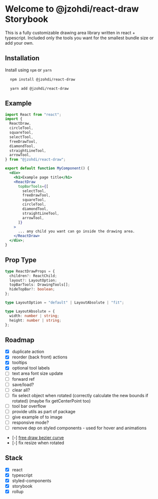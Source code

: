 
<Meta title="Introduction" />

# Welcome to @jzohdi/react-draw Storybook

This is a fully customizable drawing area library written in react + typescript.
Included only the tools you want for the smallest bundle size or add your own.

## Installation

Install using `npm` or `yarn`

<pre>
  <code className="shell">npm install @jzohdi/react-draw</code>
</pre>

<pre>
  <code className="shell">yarn add @jzohdi/react-draw</code>
</pre>

## Example

```jsx
import React from "react";
import {
  ReactDraw,
  circleTool,
  squareTool,
  selectTool,
  freeDrawTool,
  diamondTool,
  straightLineTool,
  arrowTool,
} from "@jzohdi/react-draw";

export default function MyComponent() {
  <div>
    <h1>Example page title</h1>
    <ReactDraw
      topBarTools={[
        selectTool,
        freeDrawTool,
        squareTool,
        circleTool,
        diamondTool,
        straightLineTool,
        arrowTool,
      ]}
    >
      ... any child you want can go inside the drawing area.
    </ReactDraw>
  </div>;
}
```

## Prop Type

```typescript
type ReactDrawProps = {
  children?: ReactChild;
  layout?: LayoutOption;
  topBarTools: DrawingTools[];
  hideTopBar?: boolean;
};

type LayoutOption = "default" | LayoutAbsolute | "fit";

type LayoutAbsolute = {
  width: number | string;
  height: number | string;
};
```

## Roadmap

- [x] duplicate action
- [x] reorder (back front) actions
- [x] tooltips
- [x] optional tool labels
- [ ] text area font size update
- [ ] forward ref
- [ ] save/load?
- [ ] clear all?
- [ ] fix select object when rotated (correctly calculate the new bounds if rotated) (maybe fix getCenterPoint too)
- [ ] tool bar overflow
- [ ] provide utils as part of package
- [ ] give example of to image
- [ ] responsive mode?
- [ ] remove dep on styled components - used for hover and animations
- [-] [free draw bezier curve][1]
- [-] fix resize when rotated

## Stack

- [x] react
- [x] typescript
- [x] styled-components
- [x] storybook
- [x] rollup

[1]: https://francoisromain.medium.com/smooth-a-svg-path-with-cubic-bezier-curves-e37b49d46c74

